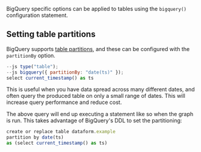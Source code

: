 

BigQuery specific options can be applied to tables using the `bigquery()` configuration statement.

## Setting table partitions

BigQuery supports [table partitions](https://cloud.google.com/bigquery/docs/partitioned-tables), and these can be configured with the `partitionBy` option.

```js
--js type("table");
--js bigquery({ partitionBy: "date(ts)" });
select current_timestamp() as ts
```

This is useful when you have data spread across many different dates, and often query the produced table on only a small range of dates. This will increase query performance and reduce cost.

The above query will end up executing a statement like so when the graph is run. This takes advantage of BigQuery's DDL to set the partitioning:

```js
create or replace table dataform.example
partition by date(ts)
as (select current_timestamp() as ts)
```
